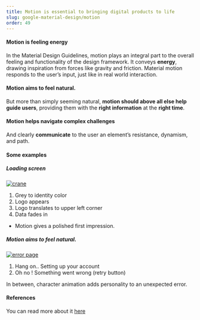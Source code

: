 ```yaml
---
title: Motion is essential to bringing digital products to life
slug: google-material-design/motion
order: 49
---
```


<Article
  first="Motion is essential"
  second="to bringing digital products to life"
>

#### Motion is feeling energy

In the Material Design Guidelines, motion plays an integral part to the overall feeling and functionality of the design framework. It conveys **energy**, drawing inspiration from forces like gravity and friction. Material motion responds to the user’s input, just like in real world interaction. 

#### Motion aims to feel natural.

But more than simply seeming natural, **motion should above all else help guide users**, providing them with the **right information** at the **right time**. 

#### Motion helps navigate complex challenges

And clearly **communicate** to the user an element’s resistance, dynamism, and path.

#### Some examples

##### Loading screen  

[![crane](/gif/google-crane.gif)](https://storage.googleapis.com/spec-host/mio-staging%2Fmio-design%2F1579302979877%2Fassets%2F1wPlQquaAQbSX6oCU25H95uJjxC7KGJX7%2F01-launchscreen.mp4)

1. Grey to identity color  
2. Logo appears  
3. Logo translates to upper left corner  
4. Data fades in  

- Motion gives a polished first impression.

##### Motion aims to feel natural.

[![error page](/gif/google-error.gif)](https://storage.googleapis.com/spec-host/mio-staging%2Fmio-design%2F1579302979877%2Fassets%2F19Ms-MRmEZ2cGQNicpePPRjHxxa0NkxIm%2F04-juggler.mp4)

1. Hang on.. Setting up your account
2. Oh no ! Something went wrong (retry button)

In between, character animation adds personality to an unexpected error. 

#### References

You can read more about it [here](https://material.io/design/motion/understanding-motion.html#principles)
</Article>